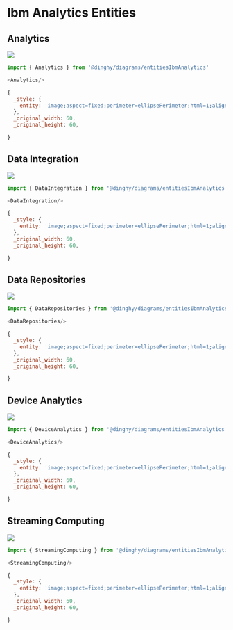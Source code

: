 
# Ibm Analytics Entities


## Analytics

<Tabs>
  <TabItem value="Preview">

![](./analytics.png#drawio)

  </TabItem>
  <TabItem value="Usage">
    
```js
import { Analytics } from '@dinghy/diagrams/entitiesIbmAnalytics'

<Analytics/>
```

  </TabItem>
  <TabItem value="Definition">
    
```js
{
  _style: {
    entity: 'image;aspect=fixed;perimeter=ellipsePerimeter;html=1;align=center;shadow=0;dashed=0;fontColor=#4277BB;labelBackgroundColor=default;fontSize=12;spacingTop=3;image=img/lib/ibm/analytics/analytics.svg;strokeColor=none;',
  },
  _original_width: 60,
  _original_height: 60,

}
```

  </TabItem>
</Tabs>


## Data Integration

<Tabs>
  <TabItem value="Preview">

![](./data-integration.png#drawio)

  </TabItem>
  <TabItem value="Usage">
    
```js
import { DataIntegration } from '@dinghy/diagrams/entitiesIbmAnalytics'

<DataIntegration/>
```

  </TabItem>
  <TabItem value="Definition">
    
```js
{
  _style: {
    entity: 'image;aspect=fixed;perimeter=ellipsePerimeter;html=1;align=center;shadow=0;dashed=0;fontColor=#4277BB;labelBackgroundColor=default;fontSize=12;spacingTop=3;image=img/lib/ibm/analytics/data_integration.svg;strokeColor=none;',
  },
  _original_width: 60,
  _original_height: 60,

}
```

  </TabItem>
</Tabs>


## Data Repositories

<Tabs>
  <TabItem value="Preview">

![](./data-repositories.png#drawio)

  </TabItem>
  <TabItem value="Usage">
    
```js
import { DataRepositories } from '@dinghy/diagrams/entitiesIbmAnalytics'

<DataRepositories/>
```

  </TabItem>
  <TabItem value="Definition">
    
```js
{
  _style: {
    entity: 'image;aspect=fixed;perimeter=ellipsePerimeter;html=1;align=center;shadow=0;dashed=0;fontColor=#4277BB;labelBackgroundColor=default;fontSize=12;spacingTop=3;image=img/lib/ibm/analytics/data_repositories.svg;strokeColor=none;',
  },
  _original_width: 60,
  _original_height: 60,

}
```

  </TabItem>
</Tabs>


## Device Analytics

<Tabs>
  <TabItem value="Preview">

![](./device-analytics.png#drawio)

  </TabItem>
  <TabItem value="Usage">
    
```js
import { DeviceAnalytics } from '@dinghy/diagrams/entitiesIbmAnalytics'

<DeviceAnalytics/>
```

  </TabItem>
  <TabItem value="Definition">
    
```js
{
  _style: {
    entity: 'image;aspect=fixed;perimeter=ellipsePerimeter;html=1;align=center;shadow=0;dashed=0;fontColor=#4277BB;labelBackgroundColor=default;fontSize=12;spacingTop=3;image=img/lib/ibm/analytics/device_analytics.svg;strokeColor=none;',
  },
  _original_width: 60,
  _original_height: 60,

}
```

  </TabItem>
</Tabs>


## Streaming Computing

<Tabs>
  <TabItem value="Preview">

![](./streaming-computing.png#drawio)

  </TabItem>
  <TabItem value="Usage">
    
```js
import { StreamingComputing } from '@dinghy/diagrams/entitiesIbmAnalytics'

<StreamingComputing/>
```

  </TabItem>
  <TabItem value="Definition">
    
```js
{
  _style: {
    entity: 'image;aspect=fixed;perimeter=ellipsePerimeter;html=1;align=center;shadow=0;dashed=0;fontColor=#4277BB;labelBackgroundColor=default;fontSize=12;spacingTop=3;image=img/lib/ibm/analytics/streaming_computing.svg;strokeColor=none;',
  },
  _original_width: 60,
  _original_height: 60,

}
```

  </TabItem>
</Tabs>

